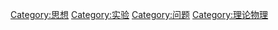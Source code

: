 {{Catnav|頁面分類|人文學科|哲学}}

{{catmore}}
{{Commonscat|Thought experiments}}

[[Category:思想|Category:思想]]
[[Category:实验|Category:实验]]
[[Category:问题|Category:问题]]
[[Category:理论物理|Category:理论物理]]